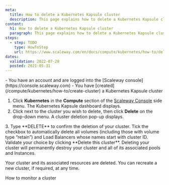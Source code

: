 ```yaml
---
meta:
  title: How to delete a Kubernetes Kapsule cluster
  description: This page explains how to delete a Kubernetes Kapsule cluster
content:
  h1: How to delete a Kubernetes Kapsule cluster
  paragraph: This page explains how to delete a Kubernetes Kapsule cluster
steps:
  - step: TODO
    type: HowToStep
    url: https://www.scaleway.com/en/docs/compute/kubernetes/how-to/delete-cluster/
dates:
  validation: 2022-07-28
  posted: 2021-05-31
---
```


<Message type="requirement">
  - You have an account and are logged into the [Scaleway console](https://console.scaleway.com) 
  - You have [created](/compute/kubernetes/how-to/create-cluster) a Kubernetes Kapsule cluster
</Message>

1. Click **Kubernetes** in the **Compute** section of the [Scaleway Console](https://console.scaleway.com) side menu. The Kubernetes Kapsule dashboard displays.
2. Click <Icon name="edit" /> next to the cluster you wish to delete, then click **Delete** on the drop-down menu. A cluster deletion pop-up displays. 
<Lightbox src="assets/scaleway-kapsule_cluster_menu.webp" alt="" />
3. Type **DELETE** to confirm the deletion of your cluster. Tick the checkbox to automatically delete all volumes (including those with volume type “retain”) and Load Balancers whose names start with cluster ID. Validate your choice by clicking **Delete this cluster**. 
<Message type="important">
Deleting your cluster will permanently destroy your cluster and all of its associated pools and Instances.
</Message>

Your cluster and its associated resources are deleted. You can recreate a new cluster, if required, at any time.


<Navigation title="See Also">
  <PreviousButton to="/compute/kubernetes/how-to/monitor-cluster/">How to monitor a cluster</PreviousButton>
</Navigation>
